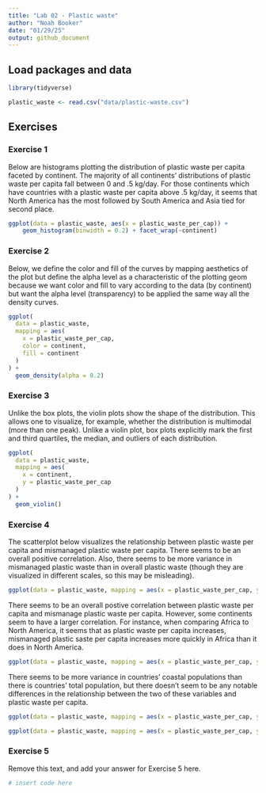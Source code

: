 ```yaml
---
title: "Lab 02 - Plastic waste"
author: "Noah Booker"
date: "01/29/25"
output: github_document
---
```


## Load packages and data

```r
library(tidyverse)
```

```r
plastic_waste <- read.csv("data/plastic-waste.csv")
```

## Exercises

### Exercise 1

Below are histograms plotting the distribution of plastic waste per capita faceted by continent.
The majority of all continents' distributions of plastic waste per capita fall between 0 and .5 kg/day. For those continents which have countries with a plastic waste per capita above .5 kg/day, it seems that North America has the most followed by South America and Asia tied for second place.

```r
ggplot(data = plastic_waste, aes(x = plastic_waste_per_cap)) +
    geom_histogram(binwidth = 0.2) + facet_wrap(~continent)
```

### Exercise 2

Below, we define the color and fill of the curves by mapping aesthetics of the plot but define the alpha level as a characteristic of the plotting geom because we want color and fill to vary according to the data (by continent) but want the alpha level (transparency) to be applied the same way all the density curves.
```r
ggplot(
  data = plastic_waste,
  mapping = aes(
    x = plastic_waste_per_cap,
    color = continent,
    fill = continent
  )
) +
  geom_density(alpha = 0.2)
```

### Exercise 3

Unlike the box plots, the violin plots show the shape of the distribution. This allows one to visualize, for example, whether the distribution is multimodal (more than one peak).
Unlike a violin plot, box plots explicitly mark the first and third quartiles, the median, and outliers of each distribution.

```r
ggplot(
  data = plastic_waste,
  mapping = aes(
    x = continent,
    y = plastic_waste_per_cap
  )
) +
  geom_violin()
```

### Exercise 4

The scatterplot below visualizes the relationship between plastic waste per capita and mismanaged plastic waste per capita. There seems to be an overall positive correlation. Also, there seems to be more variance in mismanaged plastic waste than in overall plastic waste (though they are visualized in different scales, so this may be misleading).

```r
ggplot(data = plastic_waste, mapping = aes(x = plastic_waste_per_cap, y = mismanaged_plastic_waste_per_cap)) + geom_point()
```

There seems to be an overall postive correlation between plastic waste per capita and mismanage plastic waste per capita. However, some continents seem to have a larger correlation. For instance, when comparing Africa to North America, it seems that as plastic waste per capita increases, mismanaged plastic saste per capita increases more quickly in Africa than it does in North America.
```r
ggplot(data = plastic_waste, mapping = aes(x = plastic_waste_per_cap, y = mismanaged_plastic_waste_per_cap, color = continent)) + geom_point()
```

There seems to be more variance in countries' coastal populations than there is countries' total population, but there doesn't seem to be any notable differences in the relationship between the two of these variables and plastic waste per capita.
```r
ggplot(data = plastic_waste, mapping = aes(x = plastic_waste_per_cap, y = total_pop, color = continent)) + geom_point()
```

```r
ggplot(data = plastic_waste, mapping = aes(x = plastic_waste_per_cap, y = coastal_pop, color = continent)) + geom_point()
```

### Exercise 5

Remove this text, and add your answer for Exercise 5 here.

```r
# insert code here
```


